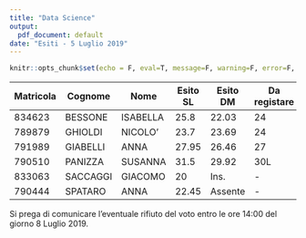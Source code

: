 ```yaml
---
title: "Data Science"
output:
  pdf_document: default
date: "Esiti - 5 Luglio 2019"
---
```


```r
knitr::opts_chunk$set(echo = F, eval=T, message=F, warning=F, error=F, comment=NA, cache=F, R.options=list(width=220))
```

| Matricola | Cognome | Nome | Esito SL | Esito DM | Da registare | 
|----|----|----|----|----|----|----|----|
| 834623 | BESSONE | ISABELLA | 25.8 |  22.03 | 24 |
| 789879 | GHIOLDI | NICOLO' | 23.7 | 23.69 | 24 |
| 791989 | GIABELLI | ANNA | 27.95 | 26.46 | 27 |
| 790510 | PANIZZA | SUSANNA | 31.5 | 29.92 | 30L |
| 833063 | SACCAGGI | GIACOMO | 20 | Ins.  | - |
| 790444 | SPATARO | ANNA | 22.45 | Assente  | - |




Si prega di comunicare l’eventuale rifiuto del voto entro le ore 14:00 del giorno 8 Luglio 2019. 
